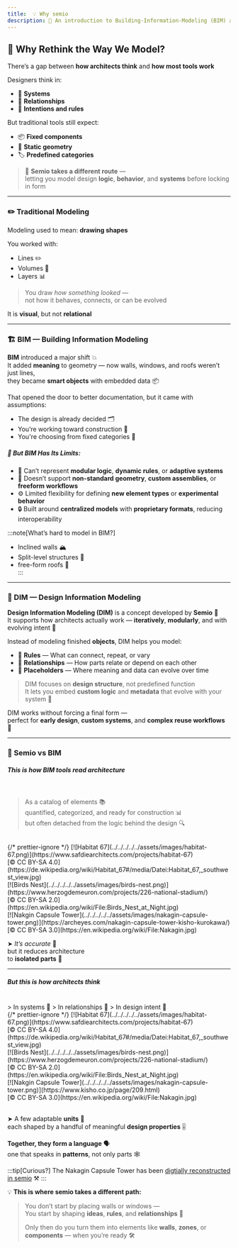 ```yaml
---
title:  💡 Why semio
description: 📖 An introduction to Building-Information-Modeling (BIM) and how semio relates to it 🔀
---
```



## 🧭 Why Rethink the Way We Model?

There’s a gap between **how architects think** and **how most tools work**

Designers think in:

- 🧠 **Systems**  
- 🔗 **Relationships**  
- 🧩 **Intentions and rules**

But traditional tools still expect:

- 📦 **Fixed components**  
- 📐 **Static geometry**  
- 🏷️ **Predefined categories**

> 🧠 **Semio takes a different route** —  
> letting you model design **logic**, **behavior**, and **systems** before locking in form

---

### ✏️ Traditional Modeling

Modeling used to mean: **drawing shapes**

You worked with:

- Lines ✏️  
- Volumes 📐  
- Layers 📊  

> You draw *how something looked* —  
> not how it behaves, connects, or can be evolved

It is **visual**, but not **relational** 

---

### 🏗️ BIM — Building Information Modeling

**BIM** introduced a major shift 💥  
It added **meaning** to geometry — now walls, windows, and roofs weren’t just lines,  
they became **smart objects** with embedded data 📦

That opened the door to better documentation, but it came with assumptions:

- The design is already decided 🗂️  
- You’re working toward construction 📄  
- You're choosing from fixed categories 🧱  


##### 🚫 But BIM Has Its Limits:

- 🔁 Can’t represent **modular logic**, **dynamic rules**, or **adaptive systems**  
- 🧬 Doesn’t support **non-standard geometry**, **custom assemblies**, or **freeform workflows**  
- ⚙️ Limited flexibility for defining **new element types** or **experimental behavior**  
- 🔒 Built around **centralized models** with **proprietary formats**, reducing interoperability  

:::note[What’s hard to model in BIM?]
- Inclined walls 🏔️  
- Split-level structures 🧗  
- free-form roofs 🔁  
:::

---

### 🧠 DIM — Design Information Modeling

**Design Information Modeling (DIM)** is a concept developed by **Semio** 🔬  
It supports how architects actually work — **iteratively**, **modularly**, and with evolving intent 🎯

Instead of modeling finished **objects**, DIM helps you model:

- 🧩 **Rules** — What can connect, repeat, or vary  
- 🔗 **Relationships** — How parts relate or depend on each other  
- 📄 **Placeholders** — Where meaning and data can evolve over time  

> DIM focuses on **design structure**, not predefined function  
> It lets you embed **custom logic** and **metadata** that evolve with your system 🔧

DIM works without forcing a final form —  
perfect for **early design**, **custom systems**, and **complex reuse workflows** 🔁


---

### 🔀 Semio vs BIM

##### This is how BIM tools read architecture
<br />

> As a catalog of elements 📚        
> quantified, categorized, and ready for construction  📊  
> but often detached from the logic behind the design 🔍
<br />
{/* prettier-ignore */}
<Tabs>
  <TabItem label="1234 Walls, 567 Railings, 890 Windows">
    [![Habitat 67](../../../../../assets/images/habitat-67.png)](https://www.safdiearchitects.com/projects/habitat-67)
    <div className="text-right text-xs">
      [© CC BY-SA 4.0](https://de.wikipedia.org/wiki/Habitat_67#/media/Datei:Habitat_67,_southwest_view.jpg)
    </div>
  </TabItem>
  <TabItem label="1234 Columns, 5678 Beams">
    [![Birds Nest](../../../../../assets/images/birds-nest.png)](https://www.herzogdemeuron.com/projects/226-national-stadium/)
    <div className="text-right text-xs">
      [© CC BY-SA 2.0](https://en.wikipedia.org/wiki/File:Birds_Nest_at_Night.jpg)
    </div>
  </TabItem>
  <TabItem label="123 Stairs, 456 Slabs">
    [![Nakgin Capsule Tower](../../../../../assets/images/nakagin-capsule-tower.png)](https://archeyes.com/nakagin-capsule-tower-kisho-kurokawa/)
    <div className="text-right text-xs">
      [© CC BY-SA 3.0](https://en.wikipedia.org/wiki/File:Nakagin.jpg)
    </div>
  </TabItem>
</Tabs>



➤ *It’s accurate* 🎯  
but it reduces architecture  
to **isolated parts** 🧩

---

##### But this is how architects think 
<br />
> In systems 🧬  
> In relationships 🔗  
> In design intent 🧠
<br />
{/* prettier-ignore */}
<Tabs>
  <TabItem label="15 Dwelling Units, 4 Properties">
    [![Habitat 67](../../../../../assets/images/habitat-67.png)](https://www.safdiearchitects.com/projects/habitat-67)
    <div className="text-right text-xs">
      [© CC BY-SA 4.0](https://de.wikipedia.org/wiki/Habitat_67#/media/Datei:Habitat_67,_southwest_view.jpg)
    </div>
  </TabItem>
  <TabItem label="10 Structure Units, 5 Properties">
    [![Birds Nest](../../../../../assets/images/birds-nest.png)](https://www.herzogdemeuron.com/projects/226-national-stadium/)
    <div className="text-right text-xs">
      [© CC BY-SA 2.0](https://en.wikipedia.org/wiki/File:Birds_Nest_at_Night.jpg)
    </div>
  </TabItem>
  <TabItem label="6 Capsule Units, 3 Properties">
    [![Nakgin Capsule Tower](../../../../../assets/images/nakagin-capsule-tower.png)](https://www.kisho.co.jp/page/209.html)
    <div className="text-right text-xs">
      [© CC BY-SA 3.0](https://en.wikipedia.org/wiki/File:Nakagin.jpg)
    </div>
<br />

➤ A few adaptable **units** 🧱  
each shaped by a handful of meaningful **design properties** 🎚️  

**Together, they form a language** 🗣️  
one that speaks in **patterns**, not only parts 🕸️


:::tip[Curious?]
The Nakagin Capsule Tower has been [digtially reconstructed in semio](../../showcases/metabolism) ⚒️
:::
  </TabItem>
</Tabs>



 💡 **This is where semio takes a different path:**  
> You don’t start by placing walls or windows —  
> You start by shaping **ideas**, **rules**, and **relationships** 🧠  
>  
> Only then do you turn them into elements like **walls**, **zones**, or **components** — when you’re ready 🛠️  




